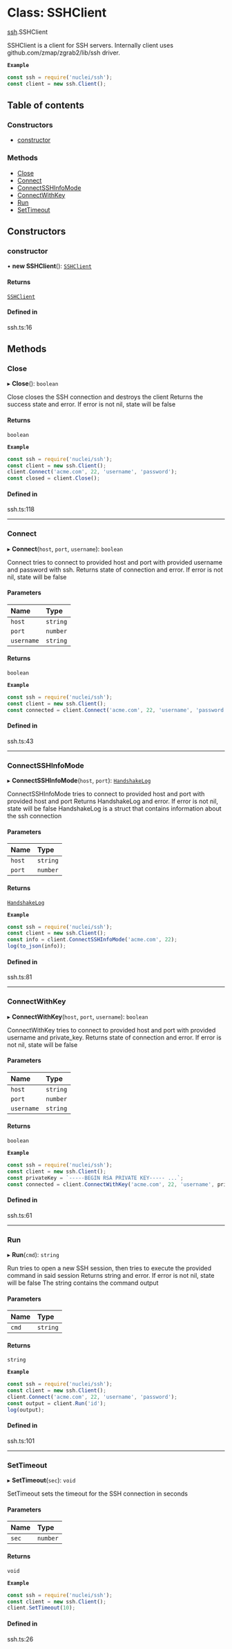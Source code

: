 # Class: SSHClient

[ssh](/templates/protocols/javascript/modules/ssh.md).SSHClient

SSHClient is a client for SSH servers.
Internally client uses github.com/zmap/zgrab2/lib/ssh driver.

**`Example`**

```javascript
const ssh = require('nuclei/ssh');
const client = new ssh.Client();
```

## Table of contents

### Constructors

- [constructor](/templates/protocols/javascript/modules/ssh.SSHClient.md#constructor)

### Methods

- [Close](/templates/protocols/javascript/modules/ssh.SSHClient.md#close)
- [Connect](/templates/protocols/javascript/modules/ssh.SSHClient.md#connect)
- [ConnectSSHInfoMode](/templates/protocols/javascript/modules/ssh.SSHClient.md#connectsshinfomode)
- [ConnectWithKey](/templates/protocols/javascript/modules/ssh.SSHClient.md#connectwithkey)
- [Run](/templates/protocols/javascript/modules/ssh.SSHClient.md#run)
- [SetTimeout](/templates/protocols/javascript/modules/ssh.SSHClient.md#settimeout)

## Constructors

### constructor

• **new SSHClient**(): [`SSHClient`](/templates/protocols/javascript/modules/ssh.SSHClient.md)

#### Returns

[`SSHClient`](/templates/protocols/javascript/modules/ssh.SSHClient.md)

#### Defined in

ssh.ts:16

## Methods

### Close

▸ **Close**(): `boolean`

Close closes the SSH connection and destroys the client
Returns the success state and error. If error is not nil,
state will be false

#### Returns

`boolean`

**`Example`**

```javascript
const ssh = require('nuclei/ssh');
const client = new ssh.Client();
client.Connect('acme.com', 22, 'username', 'password');
const closed = client.Close();
```

#### Defined in

ssh.ts:118

___

### Connect

▸ **Connect**(`host`, `port`, `username`): `boolean`

Connect tries to connect to provided host and port
with provided username and password with ssh.
Returns state of connection and error. If error is not nil,
state will be false

#### Parameters

| Name | Type |
| :------ | :------ |
| `host` | `string` |
| `port` | `number` |
| `username` | `string` |

#### Returns

`boolean`

**`Example`**

```javascript
const ssh = require('nuclei/ssh');
const client = new ssh.Client();
const connected = client.Connect('acme.com', 22, 'username', 'password');
```

#### Defined in

ssh.ts:43

___

### ConnectSSHInfoMode

▸ **ConnectSSHInfoMode**(`host`, `port`): [`HandshakeLog`](/templates/protocols/javascript/modules/ssh.HandshakeLog.md)

ConnectSSHInfoMode tries to connect to provided host and port
with provided host and port
Returns HandshakeLog and error. If error is not nil,
state will be false
HandshakeLog is a struct that contains information about the
ssh connection

#### Parameters

| Name | Type |
| :------ | :------ |
| `host` | `string` |
| `port` | `number` |

#### Returns

[`HandshakeLog`](/templates/protocols/javascript/modules/ssh.HandshakeLog.md)

**`Example`**

```javascript
const ssh = require('nuclei/ssh');
const client = new ssh.Client();
const info = client.ConnectSSHInfoMode('acme.com', 22);
log(to_json(info));
```

#### Defined in

ssh.ts:81

___

### ConnectWithKey

▸ **ConnectWithKey**(`host`, `port`, `username`): `boolean`

ConnectWithKey tries to connect to provided host and port
with provided username and private_key.
Returns state of connection and error. If error is not nil,
state will be false

#### Parameters

| Name | Type |
| :------ | :------ |
| `host` | `string` |
| `port` | `number` |
| `username` | `string` |

#### Returns

`boolean`

**`Example`**

```javascript
const ssh = require('nuclei/ssh');
const client = new ssh.Client();
const privateKey = `-----BEGIN RSA PRIVATE KEY----- ...`;
const connected = client.ConnectWithKey('acme.com', 22, 'username', privateKey);
```

#### Defined in

ssh.ts:61

___

### Run

▸ **Run**(`cmd`): `string`

Run tries to open a new SSH session, then tries to execute
the provided command in said session
Returns string and error. If error is not nil,
state will be false
The string contains the command output

#### Parameters

| Name | Type |
| :------ | :------ |
| `cmd` | `string` |

#### Returns

`string`

**`Example`**

```javascript
const ssh = require('nuclei/ssh');
const client = new ssh.Client();
client.Connect('acme.com', 22, 'username', 'password');
const output = client.Run('id');
log(output);
```

#### Defined in

ssh.ts:101

___

### SetTimeout

▸ **SetTimeout**(`sec`): `void`

SetTimeout sets the timeout for the SSH connection in seconds

#### Parameters

| Name | Type |
| :------ | :------ |
| `sec` | `number` |

#### Returns

`void`

**`Example`**

```javascript
const ssh = require('nuclei/ssh');
const client = new ssh.Client();
client.SetTimeout(10);
```

#### Defined in

ssh.ts:26
